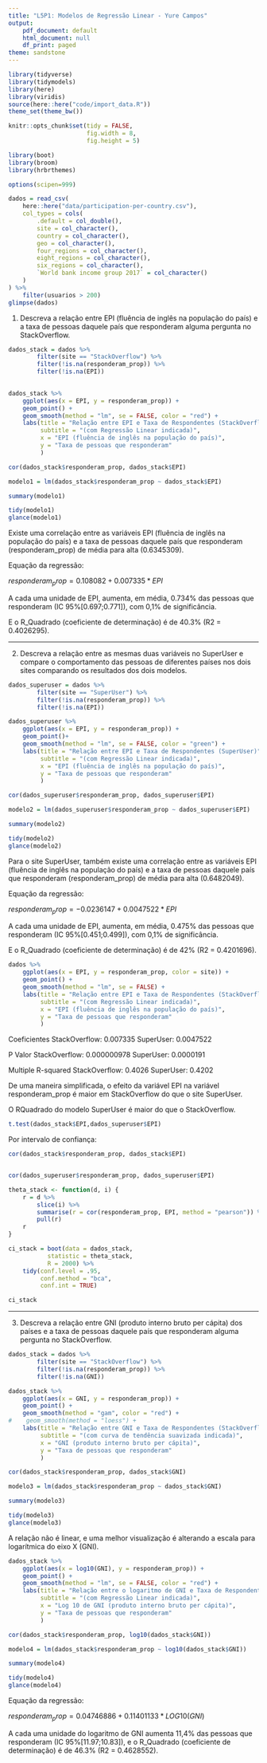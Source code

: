 ```yaml
---
title: "L5P1: Modelos de Regressão Linear - Yure Campos"
output:
    pdf_document: default
    html_document: null
    df_print: paged
theme: sandstone
---
```


```r
library(tidyverse)
library(tidymodels)
library(here)
library(viridis)
source(here::here("code/import_data.R"))
theme_set(theme_bw())

knitr::opts_chunk$set(tidy = FALSE,
                      fig.width = 8,
                      fig.height = 5)

library(boot)
library(broom)
library(hrbrthemes)

options(scipen=999)
```

```r
dados = read_csv(
    here::here("data/participation-per-country.csv"),
    col_types = cols(
        .default = col_double(),
        site = col_character(),
        country = col_character(),
        geo = col_character(),
        four_regions = col_character(),
        eight_regions = col_character(),
        six_regions = col_character(),
        `World bank income group 2017` = col_character()
    )
) %>% 
    filter(usuarios > 200)
glimpse(dados)
```
1. Descreva a relação entre EPI (fluência de inglês na população do país) e a taxa de pessoas daquele país que responderam alguma pergunta no StackOverflow.

```r
dados_stack = dados %>%
        filter(site == "StackOverflow") %>%
        filter(!is.na(responderam_prop)) %>%
        filter(!is.na(EPI))
        

dados_stack %>% 
    ggplot(aes(x = EPI, y = responderam_prop)) + 
    geom_point() +
    geom_smooth(method = "lm", se = FALSE, color = "red") +
    labs(title = "Relação entre EPI e Taxa de Respondentes (StackOverflow)",
         subtitle = "(com Regressão Linear indicada)",
         x = "EPI (fluência de inglês na população do país)",
         y = "Taxa de pessoas que responderam"
         )
```


```r
cor(dados_stack$responderam_prop, dados_stack$EPI)

modelo1 = lm(dados_stack$responderam_prop ~ dados_stack$EPI)

summary(modelo1)

tidy(modelo1)
glance(modelo1)

```

Existe uma correlação entre as variáveis EPI (fluência de inglês na população do país) e a taxa de pessoas daquele país que responderam (responderam_prop) de média para alta (0.6345309).

Equação da regressão:

$responderam_prop = 0.108082 + 0.007335 * EPI$

A cada uma unidade de EPI, aumenta, em média, 0.734% das pessoas que responderam (IC 95%[0.697;0.771]), com 0,1% de significância.

E o R_Quadrado (coeficiente de determinação) é de 40.3% (R2 = 0.4026295).

---


2. Descreva a relação entre as mesmas duas variáveis no SuperUser e compare o comportamento das pessoas de diferentes países nos dois sites comparando os resultados dos dois modelos. 

```r
dados_superuser = dados %>%
        filter(site == "SuperUser") %>%
        filter(!is.na(responderam_prop)) %>%
        filter(!is.na(EPI))

dados_superuser %>% 
    ggplot(aes(x = EPI, y = responderam_prop)) + 
    geom_point()+
    geom_smooth(method = "lm", se = FALSE, color = "green") +
    labs(title = "Relação entre EPI e Taxa de Respondentes (SuperUser)",
         subtitle = "(com Regressão Linear indicada)",
         x = "EPI (fluência de inglês na população do país)",
         y = "Taxa de pessoas que responderam"
         )
```
```r
cor(dados_superuser$responderam_prop, dados_superuser$EPI)

modelo2 = lm(dados_superuser$responderam_prop ~ dados_superuser$EPI)

summary(modelo2)

tidy(modelo2)
glance(modelo2)

```

Para o site SuperUser, também existe uma correlação entre as variáveis EPI (fluência de inglês na população do país) e a taxa de pessoas daquele país que responderam (responderam_prop) de média para alta (0.6482049).

Equação da regressão:

$responderam_prop = -0.0236147 + 0.0047522 * EPI$

A cada uma unidade de EPI, aumenta, em média, 0.475% das pessoas que responderam (IC 95%[0.451;0.499]), com 0,1% de significância.

E o R_Quadrado (coeficiente de determinação) é de 42% (R2 = 0.4201696).



```r
dados %>% 
    ggplot(aes(x = EPI, y = responderam_prop, color = site)) + 
    geom_point() +
    geom_smooth(method = "lm", se = FALSE) +
    labs(title = "Relação entre EPI e Taxa de Respondentes (StackOverflow e SuperUser)",
         subtitle = "(com Regressão Linear indicada)",
         x = "EPI (fluência de inglês na população do país)",
         y = "Taxa de pessoas que responderam"
         )

```


Coeficientes
StackOverflow: 0.007335
SuperUser:     0.0047522

P Valor
StackOverflow: 0.000000978
SuperUser:     0.0000191

Multiple R-squared
StackOverflow:  0.4026
SuperUser:      0.4202


De uma maneira simplificada, o efeito da variável EPI na variável responderam_prop é maior em StackOverflow do que o site SuperUser.


O RQuadrado do modelo SuperUser é maior do que o StackOverflow.


```r
t.test(dados_stack$EPI,dados_superuser$EPI)
```

Por intervalo de confiança:

```r
cor(dados_stack$responderam_prop, dados_stack$EPI)


cor(dados_superuser$responderam_prop, dados_superuser$EPI)

```

```r
theta_stack <- function(d, i) {
    r = d %>% 
        slice(i) %>% 
        summarise(r = cor(responderam_prop, EPI, method = "pearson")) %>%
        pull(r)
    r
}
```


```r
ci_stack = boot(data = dados_stack,
           statistic = theta_stack,
           R = 2000) %>%
    tidy(conf.level = .95,
         conf.method = "bca",
         conf.int = TRUE)
```


```r
ci_stack

```


---
         

3. Descreva a relação entre GNI (produto interno bruto per cápita) dos países e a taxa de pessoas daquele país que responderam alguma pergunta no StackOverflow. 


```r
dados_stack = dados %>%
        filter(site == "StackOverflow") %>%
        filter(!is.na(responderam_prop)) %>%
        filter(!is.na(GNI))

dados_stack %>% 
    ggplot(aes(x = GNI, y = responderam_prop)) + 
    geom_point() +
    geom_smooth(method = "gam", color = "red") +
#    geom_smooth(method = "loess") +
    labs(title = "Relação entre GNI e Taxa de Respondentes (StackOverflow)",
         subtitle = "(com curva de tendência suavizada indicada)",
         x = "GNI (produto interno bruto per cápita)",
         y = "Taxa de pessoas que responderam"
         )
```




```r
cor(dados_stack$responderam_prop, dados_stack$GNI)

modelo3 = lm(dados_stack$responderam_prop ~ dados_stack$GNI)

summary(modelo3)

tidy(modelo3)
glance(modelo3)
```


A relação não é linear, e uma melhor visualização é alterando a escala para logarítmica do eixo X (GNI).

```r
dados_stack %>% 
    ggplot(aes(x = log10(GNI), y = responderam_prop)) + 
    geom_point() +
    geom_smooth(method = "lm", se = FALSE, color = "red") +
    labs(title = "Relação entre o logaritmo de GNI e Taxa de Respondentes (StackOverflow)",
         subtitle = "(com Regressão Linear indicada)",
         x = "Log 10 de GNI (produto interno bruto per cápita)",
         y = "Taxa de pessoas que responderam"
         )

```

```r
cor(dados_stack$responderam_prop, log10(dados_stack$GNI))

modelo4 = lm(dados_stack$responderam_prop ~ log10(dados_stack$GNI))

summary(modelo4)

tidy(modelo4)
glance(modelo4)

```



Equação da regressão:

$responderam_prop = 0.04746886 + 0.11401133 * LOG10(GNI)$

A cada uma unidade do logaritmo de GNI aumenta 11,4% das pessoas que responderam (IC 95%[11.97;10.83]), e o R_Quadrado (coeficiente de determinação) é de 46.3% (R2 = 0.4628552).

